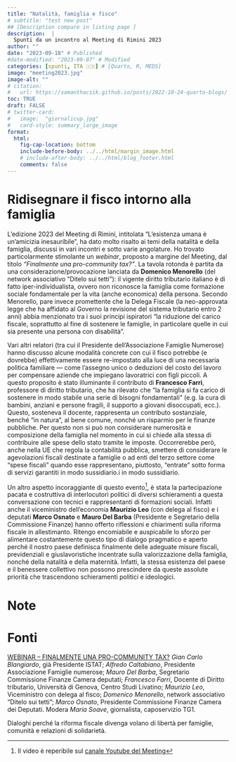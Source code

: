 ```yaml
---
title: "Natalità, famiglia e fisco"
# subtitle: "test new post"
## [Description compare in listing page ]
description:  |
  Spunti da un incontro al Meeting di Rimini 2023
author: ""
date: "2023-09-18" # Published
#date-modified: "2023-09-07" # Modified
categories: [spunti, ITA 🇮🇹] # [Quarto, R, MEDS]
image: "meeting2023.jpg"
image-alt: ""
# citation: 
#   url: https://samanthacsik.github.io/posts/2022-10-24-quarto-blogs/ 
toc: TRUE
draft: FALSE
# twitter-card:
#   image:  "giornalicup.jpg"
#   card-style: summary_large_image
format:
  html:
    fig-cap-location: bottom
    include-before-body: ../../html/margin_image.html
    # include-after-body: ../../html/blog_footer.html
    comments: false
---
```



<!-- ```{r} -->
<!-- #devtools::install_github("benmarwick/wordcountaddin",  type = "source", dependencies = TRUE) -->
<!-- library(wordcountaddin) -->
<!-- ``` -->


# Ridisegnare il fisco intorno alla famiglia

L'edizione 2023 del Meeting di Rimini, intitolata "L'esistenza umana è un'amicizia inesauribile", ha dato molto risalto ai temi della natalità e della famiglia, discussi in vari incontri e sotto varie angolature. Ho trovato particolarmente stimolante un _webinar_, proposto a margine del Meeting, dal titolo *"Finalmente una pro-community tax?"*. La tavola rotonda è partita da una considerazione/provocazione lanciata da **Domenico Menorello** (del network associativo “Ditelo sui tetti”): il vigente diritto tributario italiano è di fatto iper-individualista, ovvero non riconosce la famiglia come formazione sociale fondamentale per la vita (anche economica) della persona. Secondo Menorello, pare invece promettente che la Delega Fiscale (la neo-approvata legge che ha affidato al Governo la revisione del sistema tributario entro 2 anni) abbia menzionato tra i suoi principi ispiratori "la riduzione del carico fiscale, soprattutto al fine di sostenere le famiglie, in particolare quelle in cui sia presente una persona con disabilità".

Vari altri relatori (tra cui il Presidente dell’Associazione Famiglie Numerose) hanno discusso alcune modalità concrete con cui il fisco potrebbe (e dovrebbe) effettivamente essere re-impostato alla luce di una necessaria politica familiare — come l’assegno unico o deduzioni del costo del lavoro per compensare aziende che impiegano lavoratrici con figli piccoli. A questo proposito è stato illuminante il contributo di **Francesco Farri**, professore di diritto tributario, che ha rilevato che “la famiglia si fa carico di sostenere in modo stabile una serie di bisogni fondamentali” (e.g. la cura di bambini, anziani e persone fragili, il supporto a giovani disoccupati, ecc.). Questo, sosteneva il docente, rappresenta un contributo sostanziale, benché “in natura”, al bene comune, nonché un risparmio per le finanze pubbliche. Per questo non si può non considerare numerosità e composizione della famiglia nel momento in cui si chiede alla stessa di contribuire alle spese dello stato tramite le imposte. Occorrerebbe però, anche nella UE che regola la contabilità pubblica, smettere di considerare le agevolazioni fiscali destinate a famiglie o ad enti del terzo settore come “spese fiscali” quando esse rappresentano, piuttosto, “entrate” sotto forma di servizi garantiti in modo sussidiario.i in modo sussidiario.

Un altro aspetto incoraggiante di questo evento[^1], è stata la partecipazione pacata e costruttiva di interlocutori politici di diversi schieramenti a questa conversazione con tecnici e rappresentanti di formazioni sociali. Infatti anche il viceministro dell'economia **Maurizio Leo** (con delega al fisco) e i deputati **Marco Osnato** e **Mauro Del Barba** (Presidente e Segretario della Commissione Finanze) hanno offerto riflessioni e chiarimenti sulla riforma fiscale in allestimanto. Ritengo encomiabile e auspicabile lo sforzo per alimentare costantemente questo tipo di dialogo pragmatico e aperto perché il nostro paese definisca finalmente delle adeguate misure fiscali, previdenziali e giuslavoristiche incentrate sulla valorizzazione della famiglia, nonché della natalità e della maternità. Infatti, la stessa esistenza del paese e il benessere collettivo non possono prescindere da queste assolute priorità che trascendono schieramenti politici e ideologici.

# Note
[^1]: Il video è reperibile sul [canale Youtube del Meeting](https://www.meetingrimini.org/eventi-totale/webinar-finalmente-una-pro-community-tax/)   


# Fonti 
[WEBINAR – FINALMENTE UNA PRO-COMMUNITY TAX?](https://www.meetingrimini.org/eventi-totale/webinar-finalmente-una-pro-community-tax/)
*Gian Carlo Blangiardo*, già Presidente ISTAT; *Alfredo Caltabiano*, Presidente Associazione Famiglie numerose; *Mauro Del Barba*, Segretario Commissione Finanze Camera deputati; *Francesco Farri*, Docente di Diritto tributario, Università di Genova, Centro Studi Livatino; *Maurizio Leo*, Viceministro con delega al fisco; *Domenico Menorello*, network associativo “Ditelo sui tetti”; *Marco Osnato*, Presidente Commissione Finanze Camera dei Deputati. Modera *Maria Soave*, giornalista, caposervizio TG1.

Dialoghi perché la riforma fiscale divenga volano di libertà per famiglie, comunità e relazioni di solidarietà.



<!-- sussidiarietà orizzontale in materia tributaria (famiglie ed enti del terzo settore ) -->
<!-- misure fiscali compensare i datori di lavoro che sostengono costi aumento della riduzione del costo del lavoro per le lavoratrici madri  -->

<!--  + *Assegno unico* è stato visto come positivo pur presentando alcune criticità (Isee aumenta per casa di proprietà e son state tolte le detrazioni) NON è ASSISTENZIALISMO MA UNA POLITICA FAMILIARE....   -->
<!--  - ISEE mischia patrimonio e reddito  -->

<!-- Quanto valgono i servizi e gli oneri che la famiglia sostiene ..... sostituto di spesa pubblica ..... -->

<!-- Il reddito della famiglia non può essere considerato come un reddito di singolo (assurde scale di equivalnezza) .... come riconoscerlo : -->
<!-- 	- quoziente familiare -->
<!-- 	- fattore familiare -->
<!-- 	- splitting alla tedesca -->
<!-- 	- notax area x ogni figlio -->
<!-- 	- deduzione del costo di accrescimento dei figli ....  -->

<!-- aiuti alla maternità .... il costo del lavoro di una mamma x i figli dovrebbe essere il vero superbonus (questo è un investimento per tutti)	 -->


